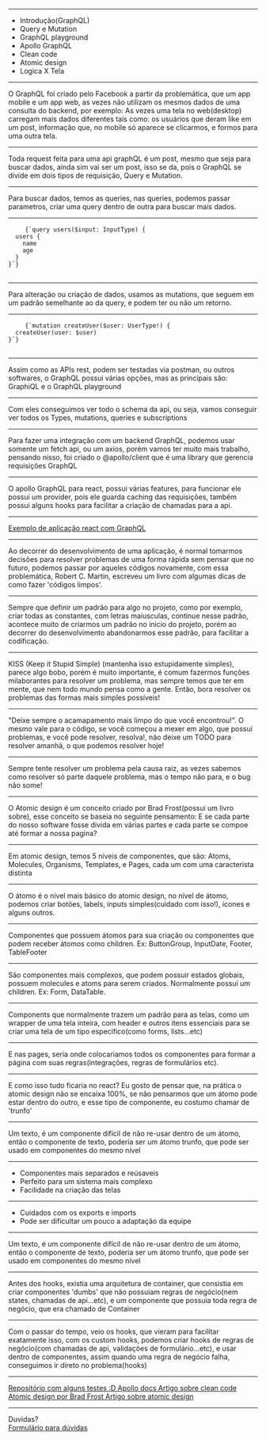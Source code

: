 

<Intro title="GraphQL + Arquitetura de software" image="coding" />

---

<Slide title="O que vamos ver hoje?">
  <ul>
    <Appear>
      <li>Introdução(GraphQL)</li>
      <li>Query e Mutation</li>
      <li>GraphQL playground</li>
      <li>Apollo GraphQL</li>
      <li>Clean code</li>
      <li>Atomic design</li>
      <li>Logica X Tela</li>
    </Appear>
  </ul>
</Slide>

---

<Slide title="Introdução(GraphQL)">
  O GraphQL foi criado pelo Facebook a partir da problemática, que um app mobile
  e um app web, as vezes não utilizam os mesmos dados de uma consulta do
  backend, por exemplo: As vezes uma tela no web(desktop) carregam mais dados
  diferentes tais como: os usuários que deram like em um post, informação que,
  no mobile só aparece se clicarmos, e formos para uma outra tela.
</Slide>

---

<Slide title="Introdução(GraphQL)">
  Toda request feita para uma api graphQL é um post, mesmo que seja para buscar
  dados, ainda sim vai ser um post, isso se da, pois o GraphQL se divide em dois
  tipos de requisição, Query e Mutation.
</Slide>

---

<Slide title="Query - GraphQL">
  Para buscar dados, temos as queries, nas queries, podemos passar parametros,
  criar uma query dentro de outra para buscar mais dados.
</Slide>

---

<Slide title="Query - Exemplo">
  <pre>
    <code>{`query users($input: InputType) { 
  users {
    name
    age
  }
}`}</code>
  </pre>
</Slide>

---

<Slide title="Mutation - GraphQL">
  Para alteração ou criação de dados, usamos as mutations, que seguem em um
  padrão semelhante ao da query, e podem ter ou não um retorno.
</Slide>

---

<Slide title="Mutation - Exemplo">
  <pre>
    <code>{`mutation createUser($user: UserType!) { 
  createUser(user: $user) 
}`}</code>
  </pre>
</Slide>

---

<Slide title="GraphQL Playground">
  Assim como as APIs rest, podem ser testadas via postman, ou outros softwares,
  o GraphQL possui várias opções, mas as principais são: GraphiQL e o GraphQL
  playground
</Slide>

---

<Slide title="GraphQL Playground">
  Com eles conseguimos ver todo o schema da api, ou seja, vamos conseguir ver
  todos os Types, mutations, queries e subscriptions
</Slide>

---

<Slide title="Apollo GraphQL">
  Para fazer uma integração com um backend GraphQL, podemos usar somente um
  fetch api, ou um axios, porém vamos ter muito mais trabalho, pensando nisso,
  foi criado o @apollo/client que é uma library que gerencia requisições GraphQL
</Slide>

---

<Slide title="Apollo GraphQL">
  O apollo GraphQL para react, possui várias features, para funcionar ele possui
  um provider, pois ele guarda caching das requisições, também possui alguns
  hooks para facilitar a criação de chamadas para a api.
</Slide>

---

<Slide title="Aplicação com GraphQL">
  <a
    href="https://codesandbox.io/s/graphql-example-ew5sq6?file=/src/App.js"
    target="_blank"
  >
    Exemplo de aplicação react com GraphQL
  </a>
</Slide>

---

<Slide title="Clean code">
  Ao decorrer do desenvolvimento de uma aplicação, é normal tomarmos decisões
  para resolver problemas de uma forma rápida sem pensar que no futuro, podemos
  passar por aqueles códigos novamente, com essa problemática, Robert C. Martin,
  escreveu um livro com algumas dicas de como fazer 'códigos limpos'.
</Slide>

---

<Slide title="Regras gerais - Siga as convenções">
  Sempre que definir um padrão para algo no projeto, como por exemplo, criar
  todas as constantes, com letras maiusculas, continue nesse padrão, acontece
  muito de criarmos um padrão no inicio do projeto, porém ao decorrer do
  desenvolvimento abandonarmos esse padrão, para facilitar a codificação.
</Slide>

---

<Slide title="Regras gerais - KISS">
  KISS (Keep it Stupid Simple) (mantenha isso estupidamente simples), parece
  algo bobo, porém é muito importante, é comum fazermos funções milaborantes
  para resolver um problema, mas sempre temos que ter em mente, que nem todo
  mundo pensa como a gente. Então, bora resolver os problemas das formas mais
  simples possíveis!
</Slide>

---

<Slide title="Regras gerais - Regra do escoteiro">
  "Deixe sempre o acamapamento mais limpo do que você encontrou!". O mesmo vale
  para o código, se você começou a mexer em algo, que possui problemas, e você
  pode resolver, resolva!, não deixe um TODO para resolver amanhã, o que podemos
  resolver hoje!
</Slide>

---

<Slide title="Regras gerais - Causa raiz">
  Sempre tente resolver um problema pela causa raiz, as vezes sabemos como
  resolver só parte daquele problema, mas o tempo não para, e o bug não some!
</Slide>

---

<Slide title="Atomic design">
  O Atomic design é um conceito criado por Brad Frost(possui um livro sobre),
  esse conceito se baseia no seguinte pensamento: E se cada parte do nosso
  software fosse divida em várias partes e cada parte se compoe até formar a
  nossa pagina?
</Slide>

---

<Slide title="Atomic design">
  Em atomic design, temos 5 níveis de componentes, que são: Atoms, Molecules,
  Organisms, Templates, e Pages, cada um com uma caracterista distinta
</Slide>

---

<Slide title="Atomic design - Atoms">
  O átomo é o nível mais básico do atomic design, no nível de átomo, podemos
  criar botões, labels, inputs simples(cuidado com isso!), icones e alguns
  outros.
</Slide>

---

<Slide title="Atomic design - Molecules">
  Componentes que possuem átomos para sua criação ou componentes que podem
  receber átomos como children. Ex: ButtonGroup, InputDate, Footer, TableFooter
</Slide>

---

<Slide title="Atomic design - Organisms">
  São componentes mais complexos, que podem possuir estados globais, possuem
  molecules e atoms para serem criados. Normalmente possui um children. Ex:
  Form, DataTable.
</Slide>

---

<Slide title="Atomic design - Templates">
  Components que normalmente trazem um padrão para as telas, como um wrapper de
  uma tela inteira, com header e outros itens essenciais para se criar uma tela
  de um tipo especifico(como forms, lists...etc)
</Slide>

---

<Slide title="Atomic design - Pages">
  E nas pages, seria onde colocariamos todos os componentes para formar a página
  com suas regras(integrações, regras de formulários etc).
</Slide>

---

<Slide title="Atomic design - React">
  E como isso tudo ficaria no react? Eu gosto de pensar que, na prática o atomic
  design não se encaixa 100%, se não pensarmos que um átomo pode estar dentro do
  outro, e esse tipo de componente, eu costumo chamar de 'trunfo'
</Slide>

---

<Slide title="Atomic design - React">
  Um texto, é um componente difícil de não re-usar dentro de um átomo, então o
  componente de texto, poderia ser um átomo trunfo, que pode ser usado em
  componentes do mesmo nível
</Slide>

---

<Slide title="Atomic design - Prós">
  <ul>
    <li>Componentes mais separados e reúsaveis</li>
    <li>Perfeito para um sistema mais complexo</li>
    <li>Facilidade na criação das telas</li>
  </ul>
</Slide>

---

<Slide title="Atomic design - Contras">
  <ul>
    <li>Cuidados com os exports e imports</li>
    <li>Pode ser dificultar um pouco a adaptação da equipe</li>
  </ul>
</Slide>

---

<Slide title="Atomic design - React">
  Um texto, é um componente difícil de não re-usar dentro de um átomo, então o
  componente de texto, poderia ser um átomo trunfo, que pode ser usado em
  componentes do mesmo nível
</Slide>

---

<Slide title="Logica X Tela">
  Antes dos hooks, existia uma arquitetura de container, que consistia em criar
  componentes 'dumbs' que não possuiam regras de negócio(nem states, chamadas de
  api...etc), e um componente que possuia toda regra de negócio, que era chamado
  de Container
</Slide>

---

<Slide title="Logica X Tela">
  Com o passar do tempo, veio os hooks, que vieram para facilitar exatamente
  isso, com os custom hooks, podemos criar hooks de regras de negócio(com
  chamadas de api, validações de formulário...etc), e usar dentro de
  componentes, assim quando uma regra de negócio falha, conseguimos ir direto no
  problema(hooks)
</Slide>

---

<Slide title="Referências">
  <a href="https://github.com/DavidDimon/awari-tests">
    Repositório com alguns testes :D
  </a>
  <a
    href="https://www.apollographql.com/docs/react/get-started/"
    target="_blank"
  >
    Apollo docs
  </a>
  <a href="https://balta.io/artigos/clean-code" target="_blank">
    Artigo sobre clean code
  </a>
  <a href="https://bradfrost.com/blog/post/atomic-web-design/" target="_blank">
    Atomic design por Brad Frost
  </a>
  <a
    href="https://www.notion.so/Atomic-design-18650c7c024b4c2caec9d20ed71124d8"
    target="_blank"
  >
    Artigo sobre atomic design
  </a>
</Slide>

---

<Slide title="Isso é tudo pessoal!">
  Duvidas?
  <br />
  <a href="https://forms.gle/NE5p3juqxmDaXyj3A">Formulário para dúvidas</a>
</Slide>
